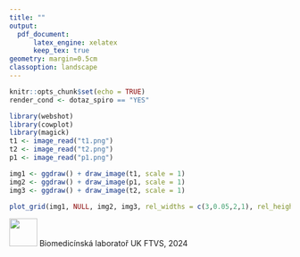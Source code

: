 ```yaml
---
title: ""
output: 
  pdf_document:
      latex_engine: xelatex
      keep_tex: true
geometry: margin=0.5cm
classoption: landscape
---
```

```r
knitr::opts_chunk$set(echo = TRUE)
render_cond <- dotaz_spiro == "YES"
```

```r
library(webshot)
library(cowplot)
library(magick)
t1 <- image_read("t1.png")
t2 <- image_read("t2.png")
p1 <- image_read("p1.png")

img1 <- ggdraw() + draw_image(t1, scale = 1)
img2 <- ggdraw() + draw_image(p1, scale = 1)
img3 <- ggdraw() + draw_image(t2, scale = 1)

plot_grid(img1, NULL, img2, img3, rel_widths = c(3,0.05,2,1), rel_heights = c(2,0.05,2,1), nrow = 4, greedy = F, axis = "b")

```


![](logo.png){height='50'} Biomedicínská laboratoř UK FTVS, 2024


















